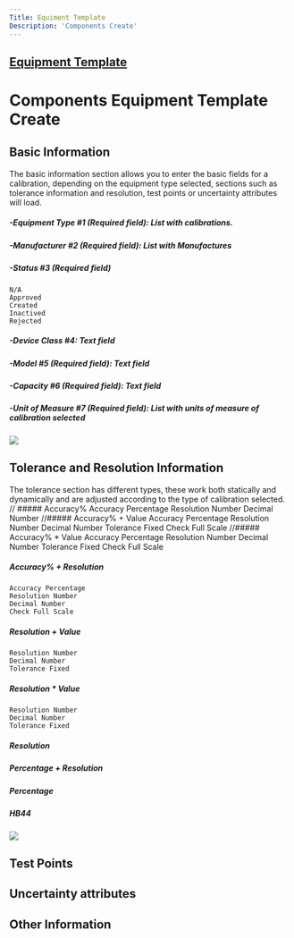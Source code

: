 ```yaml
---
Title: Equiment Template
Description: 'Components Create'
---
```

 
##  <a href="Equipment Template.mdx">Equipment Template</a> 
# Components Equipment Template Create

##  Basic Information

The basic information section allows you to enter the basic fields for a calibration, depending on the equipment type selected, sections such as tolerance information and resolution, test points or uncertainty attributes will load.
##### -Equipment Type #1 (Required field): List with calibrations.
##### -Manufacturer #2 (Required field): List with Manufactures
##### -Status #3 (Required field)
	N/A
	Approved
	Created
	Inactived
	Rejected

##### -Device Class #4: Text field
##### -Model #5 (Required field): Text field
##### -Capacity #6 (Required field): Text field
##### -Unit of Measure #7 (Required field): List with units of measure of calibration selected

<img  src="/images/equipment-template/Components/components-create-equipment-template-basic-information.png">

##  Tolerance and Resolution Information
 The tolerance section has different types, these work both statically and dynamically and are adjusted according to the type of calibration selected.
// ##### Accuracy% 
	Accuracy Percentage
	Resolution Number
	Decimal Number
//##### Accuracy% + Value
	Accuracy Percentage
	Resolution Number
	Decimal Number
	Tolerance Fixed
	Check Full Scale
//##### Accuracy% * Value
	Accuracy Percentage
	Resolution Number
	Decimal Number
	Tolerance Fixed
	Check Full Scale
##### Accuracy% + Resolution
	Accuracy Percentage
	Resolution Number
	Decimal Number
	Check Full Scale
##### Resolution + Value
	Resolution Number
	Decimal Number
	Tolerance Fixed
##### Resolution * Value
	Resolution Number
	Decimal Number
	Tolerance Fixed
##### Resolution
##### Percentage + Resolution
##### Percentage
##### HB44
<img  src="/images/equipment-template/Components/Equipmenttemplate-Components-ToleranceAndResolution-ToleranceType.gif">

##	Test Points

##	Uncertainty attributes

##	Other Information


